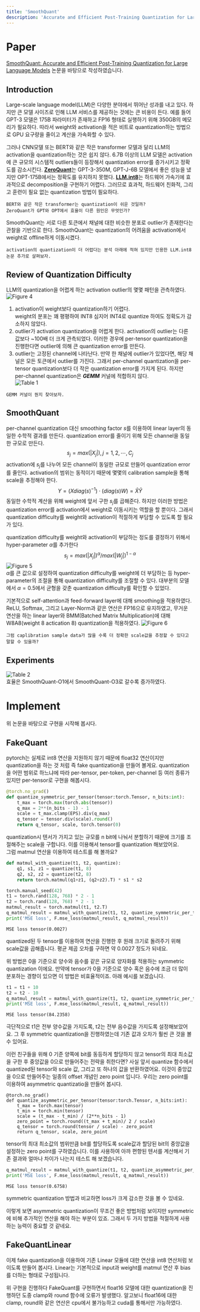 ```yaml
---
title: 'SmoothQuant'
description: 'Accurate and Efficient Post-Training Quantization for Large Language Models'
---
```


# Paper
[SmoothQuant: Accurate and Efficient Post-Training Quantization for Large Language Models]('https://arxiv.org/abs/2211.10438') 논문을 바탕으로 작성하였습니다.

## Introduction
Large-scale language model(LLM)은 다양한 분야에서 뛰어난 성과를 내고 있다.
하지만 큰 모델 사이즈로 인해 LLM 서비스를 제공하는 것에는 큰 비용이 든다.
예를 들어 GPT-3 모델은 175B 파라미터가 존재하고 FP16 형태로 실행하기 위해 350GB의 메모리가 필요하다.
따라서 weight와 activation을 적은 비트로 quantization하는 방법으로 GPU 요구량을 줄이고 계산을 가속화할 수 있다.

그러나 CNN모델 또는 BERT와 같은 작은 transformer 모델과 달리 LLM의 activation을 quantization하는 것은 쉽지 않다.
6.7B 이상의 LLM 모델은 activation에 큰 규모의 시스템적 outliers들이 등장해서 quantization error를 증가시키고 정확도를 감소시킨다.
[**ZeroQuant**]('https://arxiv.org/pdf/2206.01861.pdf')는 GPT-3-350M, GPT-J-6B 모델에서 좋은 성능을 냈지만 OPT-175B에서는 정확도를 유지하지 못했다.
[**LLM.int8**]('https://arxiv.org/pdf/2208.07339.pdf')는 하드웨어 가속기에 효과적으로 decomposition을 구현하기 어렵다.
그러므로 효과적, 하드웨어 친화적, 그리고 훈련이 필요 없는 quantization 방법이 필요하다.

`BERT와 같은 작은 transformer는 quantization이 쉬운 것일까?`  
`ZeroQuant가 GPT와 OPT에서 효율이 다른 원인은 무엇인가?`

SmoothQuant는 서로 다른 토큰에서 채널에 대한 비슷한 분포로 outlier가 존재한다는 관찰을 기반으로 한다.
SmoothQuant는 quantization의 어려움을 activation에서 weight로 offline하게 이동시켰다.

`activation의 quantization이 더 어렵다는 분석 아래에 적혀 있지만 인용한 LLM.int8 논문 추가로 살펴보자.`

## Review of Quantization Difficulty
LLM의 quantization을 어렵게 하는 activation outlier의 몇몇 패턴을 관측하였다.  
![Figure 4](assets/smooth_quant/00.PNG)

1. activation이 weight보다 quantization하기 어렵다.  
weight의 분포는 꽤 평평하여 INT8 심지어 INT4로 quantize 하여도 정확도가 감소하지 않았다.
2. outlier가 activation quantization을 어렵게 한다.
activation의 outlier는 다른 값보다 ~100배 더 크게 관측되었다.
이러한 경우에 per-tensor quantization을 진행한다면 outlier에 의해 큰 quantization error를 만든다.
3. outlier는 고정된 channel에 나타난다.
만약 한 채널에 outlier가 있었다면, 해당 채널은 모든 토큰에서 outlier를 가진다.
그래서 per-channel quantization을 per-tensor quantization보다 더 작은 quantization error를 가지게 된다.
하지만 per-channel quantization은 ___GEMM___ 커널에 적합하지 않다.  
![Table 1](assets/smooth_quant/01.PNG)

`GEMM 커널이 뭔지 찾아보자.`

## SmoothQuant
per-channel quantization 대신 smoothing factor $s$를 이용하여 linear layer의 동일한 수학적 결과를 만든다.
quantization error를 줄이기 위해 모든 channel을 동일한 규모로 만든다.
$$
s_j=max(\left| X_j \right|), j=1,2,\cdots,C_j
$$
activation에 $s_j$를 나누어 모든 channel이 동일한 규모로 만들어 quantization error를 줄인다.
activation의 범위는 동적이기 때문에 몇몇의 calibration sample을 통해 scale을 추정해야 한다.
$$
Y=(Xdiag(s)^{-1})\cdot(diag(s)W)=\hat{X}\hat{Y}
$$
동일한 수학적 계산을 위해 weight에 앞서 구한 $s_j$를 곱해준다.
하지만 이러한 방법은 quantization error를 activation에서 weight로 이동시키는 역할을 할 뿐이다.
그래서 quantization difficulty를 weight와 activation이 적절하게 부담할 수 있도록 할 필요가 있다.

quantization difficulty를 weight와 activation이 부담하는 정도를 결정하기 위해서 hyper-parameter $\alpha$를 추가한다
$$
s_j=max(\left| X_j \right|)^{\alpha}/max(\left| W_j \right|)^{1-\alpha}
$$
![Figure 5](assets/smooth_quant/02.PNG)  
$\alpha$를 큰 값으로 설정하여 quantization difficulty를 weight에 더 부담하는 등 hyper-parameter의 조절을 통해 quantization difficulty를 조절할 수 있다.
대부분의 모델에서 $\alpha=0.5$에서 균형을 갖춘 quantization difficulty를 확인할 수 있었다.

기본적으로 self-attention과 feed-forward layer에 대해 smoothing을 적용하였다.
ReLU, Softmax, 그리고 Layer-Norm과 같은 연산은 FP16으로 유지하였고,
무거운 연산을 하는 linear layer와 BMM(Batched Matrix Multiplication)에 대해 W8A8(weight 8 actication 8) quantization을 적용하였다.
![Figure 6](assets/smooth_quant/03.PNG)


`그럼 caplibration sample data가 많을 수록 더 정확한 scale값을 추정할 수 있다고 말할 수 있을까?`

## Experiments
![Table 2](assets/smooth_quant/04.PNG)  
효율은 SmoothQuant-O1에서 SmoothQuant-O3로 갈수록 증가하였다.


# Implement

위 논문을 바탕으로 구현을 시작해 봅시다.

## FakeQuant

pytorch는 실제로 int8 연산을 지원하지 않기 때문에 float32 연산이지만 quantization을 하는 것 처럼 즉 fake quantization을 만들어 볼게요.
quantization을 어떤 범위로 하느냐에 따라 per-tensor, per-token, per-channel 등 여러 종류가 있지만 per-tensor로 구현을 해봅시다.

```python
@torch.no_grad()
def quantize_symmetric_per_tensor(tensor:torch.Tensor, n_bits:int):
    t_max = torch.max(torch.abs(tensor))
    q_max = 2**(n_bits - 1) - 1
    scale = t_max.clamp(EPS).div(q_max)
    q_tensor = tensor.div(scale).round()
    return q_tensor, scale, torch.tensor(0)
```

quantization시 텐서가 가지고 있는 규모를 n bit에 나눠서 분할하기 때문에 크기를 조절해주는 scale을 구합니다.
이를 이용해서 tensor를 quantization 해보았어요.  
그럼 matmul 연산을 이용하여 테스트를 해 볼까요?

```python
def matmul_with_quantize(t1, t2, quantize):
    q1, s1, z1 = quantize(t1, 8)
    q2, s2, z2 = quantize(t2, 8)
    return torch.matmul(q1+z1, (q2+z2).T) * s1 * s2

torch.manual_seed(42)
t1 = torch.rand(128, 768) * 2 - 1
t2 = torch.rand(128, 768) * 2 - 1
matmul_result = torch.matmul(t1, t2.T)
q_matmul_result = matmul_with_quantize(t1, t2, quantize_symmetric_per_tensor)
print('MSE loss', F.mse_loss(matmul_result, q_matmul_result))
```

```
MSE loss tensor(0.0027)
```

quantized된 두 tensor를 이용하여 연산을 진행한 후 원래 크기로 돌려주기 위해 scale값을 곱해줍니다.
평균 제곱 오차를 구하면 약 0.0027 정도가 되네요.

위 방법은 0을 기준으로 양수와 음수를 같은 규모로 양자화를 적용하는 symmetric quantization 이에요.
만약에 tensor가 0을 기준으로 양수 혹은 음수에 조금 더 많이 분포하는 경향이 있으면 이 방법은 비효율적이죠.
아래 예시를 보겠습니다.

```python
t1 = t1 + 10
t2 = t2 - 10
q_matmul_result = matmul_with_quantize(t1, t2, quantize_symmetric_per_tensor)
print('MSE loss', F.mse_loss(matmul_result, q_matmul_result))
```

```
MSE loss tensor(84.2358)
```

극단적으로 t1은 전부 양수값을 가지도록, t2는 전부 음수값을 가지도록 설정해보았어요.
그 후 symmetric quantization을 진행하였는데 기존 값과 오차가 훨씬 큰 것을 볼 수 있어요.

이런 친구들을 위해 0 기준 양쪽에 bit를 동등하게 할당하지 않고 tensor의 최대 최소값을 구한 후 중앙값을 0으로 만들어주는 전략을 취한다면?
사실 앞서 quantize 함수에서 quantized된 tensor와 scale 값, 그리고 또 하나의 값을 반환하였어요.
이것이 중앙값을 0으로 만들어주는 일종의 offset 개념인 zero point 입니다.
우리는 zero point를 이용하여 asymmetric quantizatio을 만들어 봅시다.

```
@torch.no_grad()
def quantize_asymmetric_per_tensor(tensor:torch.Tensor, n_bits:int):
    t_max = torch.max(tensor)
    t_min = torch.min(tensor)
    scale = (t_max - t_min) / (2**n_bits - 1)
    zero_point = torch.round((t_max + t_min)/ 2 / scale)
    q_tensor = torch.round(tensor / scale) - zero_point
    return q_tensor, scale, zero_point
```

tensor의 최대 최소값의 범위만큼 bit를 할당하도록 scale값과 할당된 bit의 중앙값을 설정하는 zero point를 구하였습니다.
이를 사용하여 아까 편향된 텐서를 계산해서 기존 결과와 얼마나 차이가 나는지 테스트 해 보겠습니다.

```python
q_matmul_result = matmul_with_quantize(t1, t2, quantize_asymmetric_per_tensor)
print('MSE loss', F.mse_loss(matmul_result, q_matmul_result))
```

```
MSE loss tensor(0.6758)
```

symmetric quantization 방법과 비교하면 loss가 크게 감소한 것을 볼 수 있네요.

이렇게 보면 asymmetric quantization이 무조건 좋은 방법처럼 보이지만 symmetric에 비해 추가적인 연산을 해야 하는 부분이 있죠.
그래서 두 가지 방법을 적절하게 사용하는 능력이 중요할 것 같네요.

## FakeQuantLinear

이제 fake quantization을 이용하여 기존 Linear 모듈에 대한 연산을 int8 연산처럼 보이도록 만들어 봅시다.
Linear는 기본적으로 input과 weight를 matmul 연산 후 bias를 더하는 형태로 구성됩니다.


위 구현을 진행하다 
FakeQuant를 구현하면서 float16 모델에 대한 quantization을 진행하던 도중 clamp와 round 함수에 오류가 발생했다.
알고보니 float16에 대한 clamp, round와 같은 연산은 cpu에서 불가능하고 cuda를 통해서만 가능하였다.
